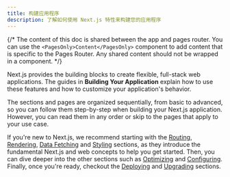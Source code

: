```yaml
---
title: 构建应用程序
description: 了解如何使用 Next.js 特性来构建您的应用程序
---
```


{/* The content of this doc is shared between the app and pages router. You can use the `<PagesOnly>Content</PagesOnly>` component to add content that is specific to the Pages Router. Any shared content should not be wrapped in a component. */}

Next.js provides the building blocks to create flexible, full-stack web applications. The guides in **Building Your Application** explain how to use these features and how to customize your application's behavior.

The sections and pages are organized sequentially, from basic to advanced, so you can follow them step-by-step when building your Next.js application. However, you can read them in any order or skip to the pages that apply to your use case.

If you're new to Next.js, we recommend starting with the [Routing](/docs/content/app/building-your-application/routing), [Rendering](/docs/content/app/building-your-application/rendering), [Data Fetching](/docs/content/app/building-your-application/data-fetching) and [Styling](/docs/content/app/building-your-application/styling) sections, as they introduce the fundamental Next.js and web concepts to help you get started. Then, you can dive deeper into the other sections such as [Optimizing](/docs/content/app/building-your-application/optimizing) and [Configuring](/docs/content/app/building-your-application/configuring). Finally, once you're ready, checkout the [Deploying](/docs/content/app/building-your-application/deploying) and [Upgrading](/docs/content/app/building-your-application/upgrading) sections.
